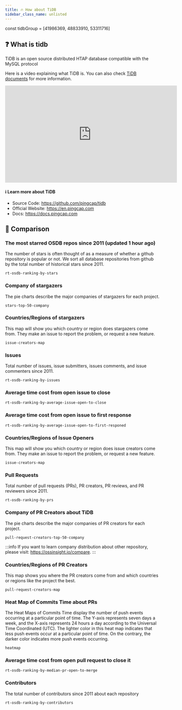```yaml
---
title: 🔥 How about TiDB
sidebar_class_name: unlisted
---
```

const tidbGroup = [41986369, 48833910, 53311716]

## ❓ What is tidb

TiDB is an open source distributed HTAP database compatible with the MySQL protocol

Here is a video explaining what TiDB is. You can also check [TiDB documents](https://docs.pingcap.com/tidb/stable/overview) for more information.

<iframe width="560" height="315" src="https://www.youtube.com/embed/R7F7vPnaoTY" title="YouTube video player" frameborder="0" allow="accelerometer; autoplay; clipboard-write; encrypted-media; gyroscope; picture-in-picture" allowfullscreen></iframe>

#### ℹ️  Learn more about TiDB
- Source Code: https://github.com/pingcap/tidb
- Official Website: https://en.pingcap.com
- Docs: https://docs.pingcap.com


## 👀 Comparison

### The most starred OSDB repos since 2011 (updated 1 hour ago)

The number of stars is often thought of as a measure of whether a github repository is popular or not. We sort all database repositories from github by the total number of historical stars since 2011.

```
rt-osdb-ranking-by-stars
```

<CommonChart
  chart='barchart'
  category='rt-osdb-ranking-by-stars'
  n={20}
  formatSql={false}
  categoryIndex='repo_group_name'
  valueIndex='num'
  seriesName='Stars'
  categoryType={false}
/>

### Company of stargazers

The pie charts describe the major companies of stargazers for each project.

```
stars-top-50-company
```

<CommonChart
  chart='piechart'
  category='stars-top-50-company'
  formatSql={false}
  categoryIndex='company_name'
  valueIndex='stargazers'
  categoryType='owner'
  seriesName='Stargazers'
  repoId={tidbGroup}
/>

### Countries/Regions of stargazers

This map will show you which country or region does stargazers come from. They make an issue to report the problem, or request a new feature.

```
issue-creators-map
```

<CommonChart
  chart='worldmapchart'
  category='stars-map'
  formatSql={false}
  categoryIndex='country_or_area'
  valueIndex='count'
  seriesName='stargazers'
  effect={false}
  size={56}
  repoId={tidbGroup}
/>

### Issues
Total number of issues, issue submitters, issues comments, and issue commenters since 2011.

```
rt-osdb-ranking-by-issues
```

<CommonChart
  chart='barchart'
  category='rt-osdb-ranking-by-issues'
  n={20}
  formatSql={false}
  categoryIndex='repo_group_name'
  valueIndex='num'
  seriesName='Issues'
  categoryType={false}
/>

### Average time cost from open issue to close

```
rt-osdb-ranking-by-average-issue-open-to-close
```

<CommonChart
  chart='barchart'
  category='rt-osdb-ranking-by-average-issue-open-to-close'
  n={20}
  formatSql={false}
  categoryIndex='repo_group_name'
  valueIndex='days'
  seriesName='Days'
  categoryType={false}
/>

### Average time cost from open issue to first response

```
rt-osdb-ranking-by-average-issue-open-to-first-responed
```

<CommonChart
  chart='barchart'
  category='rt-osdb-ranking-by-average-issue-open-to-first-responed'
  n={20}
  formatSql={false}
  categoryIndex='repo_group_name'
  valueIndex='days'
  seriesName='Days'
  categoryType={false}
/>

### Countries/Regions of Issue Openers

This map will show you which country or region does issue creators come from. They make an issue to report the problem, or request a new feature.

```
issue-creators-map
```

<CommonChart
  chart='worldmapchart'
  category='issue-creators-map'
  formatSql={false}
  categoryIndex='country_or_area'
  valueIndex='count'
  seriesName='Issue openers'
  effect={false}
  size={56}
  repoId={tidbGroup}
/>

### Pull Requests

Total number of pull requests (PRs), PR creators, PR reviews, and PR reviewers since 2011.

```
rt-osdb-ranking-by-prs
```

<CommonChart
  chart='barchart'
  category='rt-osdb-ranking-by-prs'
  n={20}
  formatSql={false}
  categoryIndex='repo_group_name'
  valueIndex='num'
  seriesName='PRs'
  categoryType={false}
/>

### Company of PR Creators about TiDB
The pie charts describe the major companies of PR creators for each project.

```
pull-request-creators-top-50-company
```

<CommonChart
  chart='piechart'
  category='pull-request-creators-top-50-company'
  formatSql={false}
  categoryIndex='company_name'
  valueIndex='code_contributors'
  categoryType='owner'
  seriesName='Contributors'
  repoId={tidbGroup}
/>

:::info
If you want to learn company distribution about other repository, please visit: https://ossinsight.io/compare.
:::

### Countries/Regions of PR Creators
This map shows you where the PR creators come from and which countries or regions like the project the best.

```
pull-request-creators-map
```

<CommonChart
  chart='worldmapchart'
  category='pull-request-creators-map'
  formatSql={false}
  categoryIndex='country_or_area'
  valueIndex='count'
  seriesName='PR creators'
  effect={false}
  size={56}
  repoId={tidbGroup}
/>

### Heat Map of Commits Time about PRs

The Heat Maps of Commits Time display the number of push events occurring at a particular point of time. The Y-axis represents seven days a week, and the X-axis represents 24 hours a day according to the Universal Time Coordinated (UTC). The lighter color in this heat map indicates that less push events occur at a particular point of time. On the contrary, the darker color indicates more push events occurring.

```
heatmap
```

<CommonChart
  chart='heatmapchart'
  category='commits-time-distribution'
  xIndex='hour'
  yIndex='dayofweek'
  valueIndex='pushes'
  formatSql={false}
  repoId={tidbGroup}
/>

### Average time cost from open pull request to close it

```
rt-osdb-ranking-by-median-pr-open-to-merge
```

<CommonChart
  chart='barchart'
  category='rt-osdb-ranking-by-median-pr-open-to-merge'
  n={20}
  formatSql={false}
  categoryIndex='repo_group_name'
  valueIndex='days'
  seriesName='Days'
  categoryType={false}
/>

### Contributors

The total number of contributors since 2011 about each repository

```
rt-osdb-ranking-by-contributors
```

<CommonChart
  chart='barchart'
  category='rt-osdb-ranking-by-contributors'
  n={20}
  formatSql={false}
  categoryIndex='repo_group_name'
  valueIndex='num'
  seriesName='Contributors'
  categoryType={false}
/>
